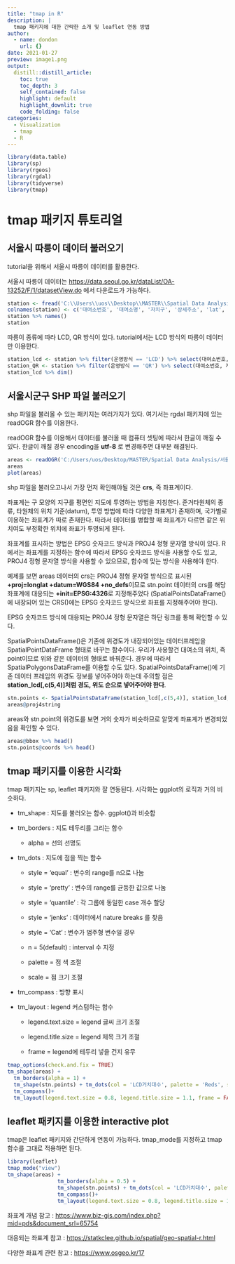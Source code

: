 ```yaml
---
title: "tmap in R"
description: |
  tmap 패키지에 대한 간략한 소개 및 leaflet 연동 방법 
author:
  - name: dondon
    url: {}
date: 2021-01-27
preview: image1.png
output:
  distill::distill_article:
    toc: true
    toc_depth: 3
    self_contained: false
    highlight: default
    highlight_downlit: true
    code_folding: false
categories:
  - Visualization
  - tmap
  - R
---
```


```r
library(data.table)
library(sp)
library(rgeos)
library(rgdal)
library(tidyverse)
library(tmap)
```

# tmap 패키지 튜토리얼

## 서울시 따릉이 데이터 불러오기

tutorial을 위해서 서울시 따릉이 데이터를 활용한다.

서울시 따릉이 데이터는 <https://data.seoul.go.kr/dataList/OA-13252/F/1/datasetView.do> 에서 다운로드가 가능하다.

```r
station <- fread('C:\\Users\\uos\\Desktop\\MASTER\\Spatial Data Analysis\\공공자전거 대여소 정보.csv')
colnames(station) <- c('대여소번호', '대여소명', '자치구', '상세주소', 'lat', 'long', '설치시기', 'LCD거치대수', 'QR거치대수', '운영방식')
station %>% names()
station
```

따릉이 종류에 따라 LCD, QR 방식이 있다. tutorial에서는 LCD 방식의 따릉이 데이터만 이용한다.

```r
station_lcd <- station %>% filter(운영방식 == 'LCD') %>% select(대여소번호, 자치구, LCD거치대수, lat, long)
station_QR <- station %>% filter(운영방식 == 'QR') %>% select(대여소번호, 자치구, QR거치대수, lat, long)
station_lcd %>% dim()
```

## 서울시군구 SHP 파일 불러오기

shp 파일을 불러올 수 있는 패키지는 여러가지가 있다. 여기서는 rgdal 패키지에 있는 readOGR 함수를 이용한다.

readOGR 함수를 이용해서 데이터를 불러올 때 컴퓨터 셋팅에 따라서 한글이 깨질 수 있다. 한글이 깨질 경우 encoding을 **utf-8** 로 변경해주면 대부분 해결된다.

```r
areas <- readOGR('C:/Users/uos/Desktop/MASTER/Spatial Data Analysis/서울시군구/TL_SCCO_SIG_W.shp', encoding = 'utf-8')
areas
plot(areas)
```

shp 파일을 불러오고나서 가장 먼저 확인해야될 것은 **crs**, 즉 좌표계이다.

좌표계는 구 모양의 지구를 평면인 지도에 투영하는 방법을 지칭한다. 준거타원체의 종류, 타원체의 위치 기준(datum), 투영 방법에 따라 다양한 좌표계가 존재하며, 국가별로 이용하는 좌표계가 따로 존재한다. 따라서 데이터를 병합할 때 좌표계가 다르면 같은 위치여도 부정확한 위치에 좌표가 투영되게 된다.

좌표계를 표시하는 방법은 EPSG 숫자코드 방식과 PROJ4 정형 문자열 방식이 있다. R에서는 좌표계를 지정하는 함수에 따라서 EPSG 숫자코드 방식을 사용할 수도 있고, PROJ4 정형 문자열 방식을 사용할 수 있으므로, 함수에 맞는 방식을 사용해야 한다.

예제를 보면 areas 데이터의 crs는 PROJ4 정형 문자열 방식으로 표시된 **+proj=longlat +datum=WGS84 +no_defs**이므로 stn.point 데이터의 crs를 해당 좌표계에 대응되는 **+init=EPSG:4326**로 지정해주었다 (SpatialPointsDataFrame()에 내장되어 있는 CRS()에는 EPSG 숫자코드 방식으로 좌표를 지정해주어야 한다).

EPSG 숫자코드 방식에 대응되는 PROJ4 정형 문자열은 하단 링크를 통해 확인할 수 있다.

SpatialPointsDataFrame()은 기존에 위경도가 내장되어있는 데이터프레임을 SpatialPointDataFrame 형태로 바꾸는 함수이다. 우리가 사용할건 대여소의 위치, 즉 point이므로 위와 같은 데이터의 형태로 바꿔준다. 경우에 따라서SpatialPolygonsDataFrame를 이용할 수도 있다. SpatialPointsDataFrame()에 기존 데이터 프레임의 위경도 정보를 넣어주어야 하는데 주의할 점은 **station_lcd[,c(5,4)]처럼 경도, 위도 순으로 넣어주어야 한다**.

```r
stn.points <- SpatialPointsDataFrame(station_lcd[,c(5,4)], station_lcd, proj4string = CRS("+init=EPSG:4326"))
areas@proj4string
```

areas와 stn.point의 위경도를 보면 거의 숫자가 비슷하므로 알맞게 좌표계가 변경되었음을 확인할 수 있다.

```r
areas@bbox %>% head()
stn.points@coords %>% head()
```

## tmap 패키지를 이용한 시각화

tmap 패키지는 sp, leaflet 패키지와 잘 연동된다. 시각화는 ggplot의 로직과 거의 비슷하다.

-   tm_shape : 지도를 불러오는 함수. ggplot()과 비슷함

-   tm_borders : 지도 테두리를 그리는 함수

    -   alpha = 선의 선명도

-   tm_dots : 지도에 점을 찍는 함수

    -   style = 'equal' : 변수의 range를 n으로 나눔

    -   style = 'pretty' : 변수의 range를 균등한 값으로 나눔

    -   style = 'quantile' : 각 그룹에 동일한 case 개수 할당

    -   style = 'jenks' : 데이터에서 nature breaks 를 찾음

    -   style = 'Cat' : 변수가 범주형 변수일 경우

    -   n = 5(default) : interval 수 지정

    -   palette = 점 색 조절

    -   scale = 점 크기 조절

-   tm_compass : 방향 표시

-   tm_layout : legend 커스텀하는 함수

    -   legend.text.size = legend 글씨 크기 조절

    -   legend.title.size = legend 제목 크기 조절

    -   frame = legend에 테두리 넣을 건지 유무

```r
tmap_options(check.and.fix = TRUE)
tm_shape(areas) + 
  tm_borders(alpha = 1) +
  tm_shape(stn.points) + tm_dots(col = 'LCD거치대수', palette = 'Reds', style = 'quantile', scale = 2.5) +
  tm_compass()+
  tm_layout(legend.text.size = 0.8, legend.title.size = 1.1, frame = FALSE)
```

## leaflet 패키지를 이용한 interactive plot

tmap은 leaflet 패키지와 간단하게 연동이 가능하다. tmap_mode를 지정하고 tmap 함수를 그대로 적용하면 된다.

```r
library(leaflet)
tmap_mode("view")
tm_shape(areas) + 
                tm_borders(alpha = 0.5) +
                tm_shape(stn.points) + tm_dots(col = 'LCD거치대수', palette = 'Reds', style = 'quantile', scale = 2.5) +
                tm_compass()+
                tm_layout(legend.text.size = 0.8, legend.title.size = 1.1, frame = FALSE)
```

좌표계 개념 참고 : <https://www.biz-gis.com/index.php?mid=pds&document_srl=65754>

대응되는 좌표계 참고 : <https://statkclee.github.io/spatial/geo-spatial-r.html>

다양한 좌표계 관련 참고 : <https://www.osgeo.kr/17>
